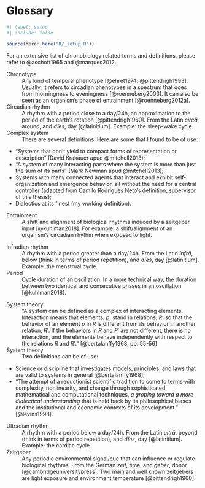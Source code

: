 <!-- %:::% .common h1 begin %:::% -->
# Glossary {.unnumbered}
<!-- %:::% .common h1 end %:::% -->

```r
#| label: setup
#| include: false

source(here::here("R/_setup.R"))
```

For an extensive list of chronobiology related terms and definitions, please refer to @aschoff1965 and @marques2012.

Chronotype
: \hspace{20cm} Any kind of temporal phenotype [@ehret1974; @pittendrigh1993]. Usually, it refers to circadian phenotypes in a spectrum that goes from morningness to eveningness [@roenneberg2003]. It can also be seen as an organism's phase of entrainment [@roenneberg2012a].

Circadian rhythm
: \hspace{20cm} A rhythm with a period close to a day/24h, an approximation to the period of the earth's rotation [@pittendrigh1960]. From the Latin _circā_, around, and _dĭes_, day [@latinitium]. Example: the sleep-wake cycle.

Complex system
: \hspace{20cm} There are several definitions. Here are some that I found to be of use:

* "Systems that don't yield to compact forms of representation or description" (David Krakauer apud @mitchell2013);
* "A system of many interacting parts where the system is more than just the sum of its parts" (Mark Newman apud @mitchell2013);
* Systems with many connected agents that interact and exhibit self-organization and emergence behavior, all without the need for a central controller (adapted from Camilo Rodrigues Neto's definition, supervisor of this thesis);
* Dialectics at its finest (my working definition).

Entrainment
: \hspace{20cm} A shift and alignment of biological rhythms induced by a zeitgeber input [@kuhlman2018]. For example: a shift/alignment of an organism's circadian rhythm when exposed to light.

<!-- Genotype -->

Infradian rhythm
: \hspace{20cm} A rhythm with a period greater than a day/24h. From the Latin _infrā_, below (think in terms of period repetition), and _dĭes_, day [@latinitium]. Example: the menstrual cycle.

Period
: \hspace{20cm} Cycle duration of an oscillation. In a more technical way, the duration between two identical and consecutive phases in an oscillation [@kuhlman2018].

<!-- Phenotype -->

System theory:
: \hspace{20cm} "A system can be defined as a complex of interacting elements. Interaction means that elements, $p$, stand in relations, $R$, so that the behavior of an element $p$ in $R$ is different from its behavior in another relation, $R'$. If the behaviors in $R$ and $R'$ are not different, there is no interaction, and the elements behave independently with respect to the relations $R$ and $R'$." [@bertalanffy1968, pp. 55-56]

System theory
: \hspace{20cm} Two definitions can be of use:

* Science or discipline that investigates models, principles, and laws that are valid to systems in general [@bertalanffy1968];
* "The attempt of a reductionist scientific tradition to come to terms with complexity, nonlinearity, and change through sophisticated mathematical and computational techniques, _a groping toward a more dialectical understanding_ that is held back by its philosophical biases and the institutional and economic contexts of its development." [@levins1998].

Ultradian rhythm
: \hspace{20cm} A rhythm with a period below a day/24h. From the Latin _ultrā_, beyond (think in terms of period repetition), and _dĭes_, day [@latinitium]. Example: the cardiac cycle.

Zeitgeber
: \hspace{20cm} Any periodic environmental signal/cue that can influence or regulate biological rhythms. From the German _zeit_, time, and _geber_, donor [@cambridgeuniversitypress]. Two main and well known zeitgebers are light exposure and environment temperature [@pittendrigh1960].

```{=latex}
\end{glossario}
```

<!-- glossary end -->

```{=latex}
\begin{apendicesenv}
```
